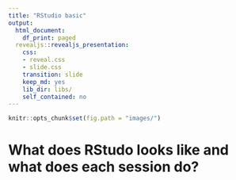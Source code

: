 ```yaml
---
title: "RStudio basic"
output:
  html_document:
    df_print: paged
  revealjs::revealjs_presentation:
    css:
    - reveal.css
    - slide.css
    transition: slide
    keep_md: yes
    lib_dir: libs/
    self_contained: no
---
```


```r
knitr::opts_chunk$set(fig.path = "images/")
```

# What does RStudo looks like and what does each session do? 


